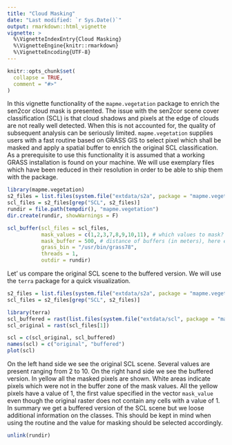 ```yaml
---
title: "Cloud Masking"
date: "Last modified: `r Sys.Date()`"
output: rmarkdown::html_vignette
vignette: >
  %\VignetteIndexEntry{Cloud Masking}
  %\VignetteEngine{knitr::rmarkdown}
  %\VignetteEncoding{UTF-8}
---
```


```r
knitr::opts_chunk$set(
  collapse = TRUE,
  comment = "#>"
)
```

In this vignette functionality of the `mapme.vegetation` package to enrich the 
sen2cor cloud mask is presented. The issue with the sen2cor scene cover classification
(SCL) is that cloud shadows and pixels at the edge of clouds are not really well 
detected. When this is not accounted for, the quality of subsequent analysis
can be seriously limited. `mapme.vegetation` supplies users with a fast routine
based on GRASS GIS to select pixel which shall be masked and apply a spatial buffer
to enrich the original SCL classification. As a prerequisite to use this
functionality it is assumed that a working GRASS installation is found on your 
machine. We will use exemplary files which have been reduced in their resolution
in order to be able to ship them with the package.

```r
library(mapme.vegetation)
s2_files = list.files(system.file("extdata/s2a", package = "mapme.vegetation"), ".tif", full.names = T)
scl_files = s2_files[grep("SCL", s2_files)]
rundir = file.path(tempdir(), "mapme.vegetation")
dir.create(rundir, showWarnings = F)

scl_buffer(scl_files = scl_files, 
           mask_values = c(1,2,3,7,8,9,10,11), # which values to mask?
           mask_buffer = 500, # distance of buffers (in meters), here exceptionally large to show differences
           grass_bin = "/usr/bin/grass78", 
           threads = 1, 
           outdir = rundir)
```

Let' us compare the original SCL scene to the buffered version. We will use 
the `terra` package for a quick visualization.

```r
s2_files = list.files(system.file("extdata/s2a", package = "mapme.vegetation"), ".tif", full.names = T)
scl_files = s2_files[grep("SCL", s2_files)]
```


```r
library(terra)
scl_buffered = rast(list.files(system.file("extdata/scl", package = "mapme.vegetation"), ".tif", full.names = T)[1])
scl_original = rast(scl_files[1])

scl = c(scl_original, scl_buffered)
names(scl) = c("original", "buffered")
plot(scl)
```

On the left hand side we see the original SCL scene. Several values are present 
ranging from 2 to 10. On the right hand side we see the buffered version. In yellow
all the masked pixels are shown. White areas indicate pixels which were not in the
buffer zone of the mask values. All the yellow pixels have a value of 1, the first 
value specified in the vector `mask_value` even though the original raster does not
contain any cells with a value of 1. In summary we get a buffered version of the SCL
scene but we loose additional information on the classes. This should be kept in mind
when using the routine and the value for masking should be selected accordingly.

```r
unlink(rundir)
```
